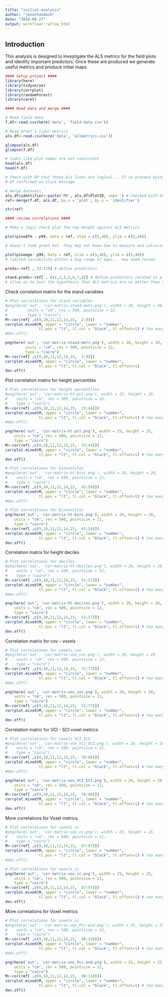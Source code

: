 ```yaml
---
title: "initial-analysis"
author: "jonathandash"
date: "2018-08-27"
output: workflowr::wflow_html
---
```


## Introduction
This analysis is designed to investigate the ALS metrics for the field plots and identify important predictors. Once these are produced we generate useful metrics and produce initial maps.

```r
#### Setup project ####
library(here)
library(tidyverse)
library(corrplot)
library(randomForest)
library(caret)

#### Read data and merge ####

# Read field data
f.df<-read.csv(here('data', 'field-data.csv'))

# Read Grant's lidar metrics
als.df<-read.csv(here('data', 'allmetrics.csv'))

glimpse(als.df)
glimpse(f.df)

# looks like plot names are not consistent
head(als.df)
head(f.df)

# Check with GP that these als lines are logical... If so proceed bying making a linking identifier.
# GP confirmed on Slack message

# merge datasets
als.df$identifier<-paste('RR', als.df$PlotID, sep='') # Checked with GP and seems reasonable
ref<-merge(f.df, als.df, by.x = 'plot', by.y = 'identifier')

str(ref)

#### review correlations ####

# Make a logic check plot the top height against ALS metrics

plot(pineATH ~ p99, data = ref, xlim = c(5,40), ylim = c(5,40))

# doesn't look great but  they may not know how to measure and calculate top height

plot(pineage~ p99, data = ref, xlim = c(5,40), ylim = c(5,40))
# limited variability within a big range of ages... may need review

preds<-ref[ , 33:110] # define predictors

stand.preds<-ref[ , c(2,3,4,5,6,7,8)] # define predictors related to plantation stand structure. This could 
# allow us to test the hypothesis that ALS metrics are no better than stand structure for prediction.
```


Check correlation matrix for the stand variables
```r
# Plot correlations for stand variables
#png(here('out', 'cor-matrix-stand-mets.png'), width = 20, height = 20, 
#         units = "cm", res = 500, pointsize = 12,
#         type = "cairo")
M<-cor(ref[ ,c(9,10,11,12,14,15,  2:8)])
corrplot.mixed(M, upper = "circle", lower = "number",
               tl.pos = "lt", tl.col = "black", tl.offset=1) # too many variables not useful
#dev.off()

png(here('out', 'cor-matrix-stand-mets.png'), width = 20, height = 20, 
         units = "cm", res = 500, pointsize = 12,
         type = "cairo")
M<-cor(ref[ ,c(9,10,11,12,14,15,  2:8)])
corrplot.mixed(M, upper = "circle", lower = "number",
               tl.pos = "lt", tl.col = "black", tl.offset=1) 
dev.off()

```

Plot correlation matrix for height percentiles
```r

# Plot correlations for height percentiles
#png(here('out', 'cor-matrix-ht-pct.png'), width = 25, height = 25, 
#    units = "cm", res = 500, pointsize = 12,
#    type = "cairo")
M<-cor(ref[ ,c(9,10,11,12,14,15,  33:44)])
corrplot.mixed(M, upper = "circle", lower = "number",
               tl.pos = "lt", tl.col = "black", tl.offset=1) # too many variables not useful
#dev.off()

png(here('out', 'cor-matrix-ht-pct.png'), width = 25, height = 25, 
    units = "cm", res = 500, pointsize = 12,
    type = "cairo")
M<-cor(ref[ ,c(9,10,11,12,14,15,  33:44)])
corrplot.mixed(M, upper = "circle", lower = "number",
               tl.pos = "lt", tl.col = "black", tl.offset=1) # too many variables not useful
dev.off()

```


```r

# Plot correlations for bincentiles
#png(here('out', 'cor-matrix-ht-binc.png'), width = 20, height = 20, 
#    units = "cm", res = 500, pointsize = 12,
#    type = "cairo")
M<-cor(ref[ ,c(9,10,11,12,14,15,  45:50)])
corrplot.mixed(M, upper = "circle", lower = "number",
               tl.pos = "lt", tl.col = "black", tl.offset=1) # too many variables not useful
#dev.off()

# Plot correlations for bincentiles
png(here('out', 'cor-matrix-ht-binc.png'), width = 20, height = 20, 
    units = "cm", res = 500, pointsize = 12,
    type = "cairo")
M<-cor(ref[ ,c(9,10,11,12,14,15,  45:50)])
corrplot.mixed(M, upper = "circle", lower = "number",
               tl.pos = "lt", tl.col = "black", tl.offset=1) # too many variables not useful
dev.off()
```

Correlation matrix for height deciles
```r

# Plot correlations for deciles
#png(here('out', 'cor-matrix-ht-deciles.png'), width = 20, height = 20, 
#    units = "cm", res = 500, pointsize = 12,
#    type = "cairo")
M<-cor(ref[ ,c(9,10,11,12,14,15,  51:57)])
corrplot.mixed(M, upper = "circle", lower = "number",
               tl.pos = "lt", tl.col = "black", tl.offset=1) # too many variables not useful
#dev.off()

png(here('out', 'cor-matrix-ht-deciles.png'), width = 20, height = 20, 
    units = "cm", res = 500, pointsize = 12,
    type = "cairo")
M<-cor(ref[ ,c(9,10,11,12,14,15,  51:57)])
corrplot.mixed(M, upper = "circle", lower = "number",
               tl.pos = "lt", tl.col = "black", tl.offset=1) # too many variables not useful
dev.off()
```


Correlation matrix for cov - voxels
```r
# Plot correlations for voxels_cov
#png(here('out', 'cor-matrix-vox_cov.png'), width = 20, height = 20, 
#    units = "cm", res = 500, pointsize = 12,
#    type = "cairo")
M<-cor(ref[ ,c(9,10,11,12,14,15,  72:77)])
corrplot.mixed(M, upper = "circle", lower = "number",
               tl.pos = "lt", tl.col = "black", tl.offset=1) # too many variables not useful
#dev.off()

png(here('out', 'cor-matrix-vox_cov.png'), width = 20, height = 20, 
    units = "cm", res = 500, pointsize = 12,
    type = "cairo")
M<-cor(ref[ ,c(9,10,11,12,14,15,  72:77)])
corrplot.mixed(M, upper = "circle", lower = "number",
               tl.pos = "lt", tl.col = "black", tl.offset=1) # too many variables not useful
dev.off()
```

Correlation matric for VCI - SCI voxel metrics
```r
# Plot correlations for voxels_VCI_SCI
#png(here('out', 'cor-matrix-vox_VCI_SCI.png'), width = 20, height = 20, 
#    units = "cm", res = 500, pointsize = 12,
#    type = "cairo")
M<-cor(ref[ ,c(9,10,11,12,14,15,  78:86)])
corrplot.mixed(M, upper = "circle", lower = "number",
               tl.pos = "lt", tl.col = "black", tl.offset=1) # too many variables not useful
#dev.off()

png(here('out', 'cor-matrix-vox_VCI_SCI.png'), width = 20, height = 20, 
    units = "cm", res = 500, pointsize = 12,
    type = "cairo")
M<-cor(ref[ ,c(9,10,11,12,14,15,  78:86)])
corrplot.mixed(M, upper = "circle", lower = "number",
               tl.pos = "lt", tl.col = "black", tl.offset=1) # too many variables not useful
dev.off()
```

More correlations for Voxel metrics

```r

# Plot correlations for voxels_cc
#png(here('out', 'cor-matrix-vox_cc.png'), width = 25, height = 25, 
#    units = "cm", res = 500, pointsize = 12,
#    type = "cairo")
M<-cor(ref[ ,c(9,10,11,12,14,15,  87:97)])
corrplot.mixed(M, upper = "circle", lower = "number",
               tl.pos = "lt", tl.col = "black", tl.offset=1) # too many variables not useful
#dev.off()

# Plot correlations for voxels_cc
png(here('out', 'cor-matrix-vox_cc.png'), width = 25, height = 25, 
    units = "cm", res = 500, pointsize = 12,
    type = "cairo")
M<-cor(ref[ ,c(9,10,11,12,14,15,  87:97)])
corrplot.mixed(M, upper = "circle", lower = "number",
               tl.pos = "lt", tl.col = "black", tl.offset=1) # too many variables not useful
dev.off()
```

More correlations for Voxel metrics

```r

# Plot correlations for voxels_cc
#png(here('out', 'cor-matrix-vox_Pcc-end.png'), width = 25, height = 25, 
#    units = "cm", res = 500, pointsize = 12,
#    type = "cairo")
M<-cor(ref[ ,c(9,10,11,12,14,15,  98:110)])
corrplot.mixed(M, upper = "circle", lower = "number",
               tl.pos = "lt", tl.col = "black", tl.offset=1) # too many variables not useful
#dev.off()

png(here('out', 'cor-matrix-vox_Pcc-end.png'), width = 25, height = 25, 
    units = "cm", res = 500, pointsize = 12,
    type = "cairo")
M<-cor(ref[ ,c(9,10,11,12,14,15,  98:110)])
corrplot.mixed(M, upper = "circle", lower = "number",
               tl.pos = "lt", tl.col = "black", tl.offset=1) # too many variables not useful
dev.off()
```



